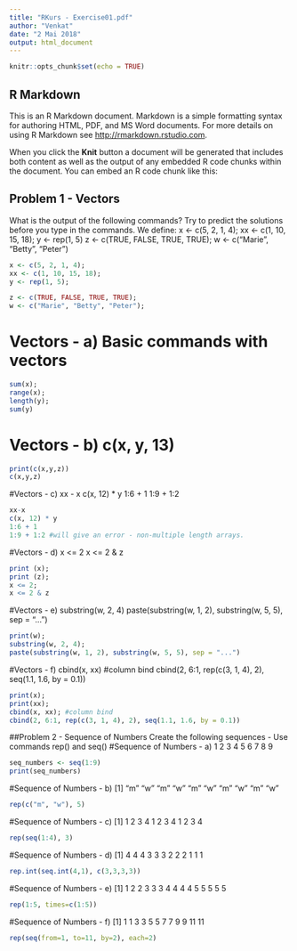 ---
title: "RKurs - Exercise01.pdf"
author: "Venkat"
date: "2 Mai 2018"
output: html_document
---

```{r setup, include=FALSE}
knitr::opts_chunk$set(echo = TRUE)
```

## R Markdown

This is an R Markdown document. Markdown is a simple formatting syntax for authoring HTML, PDF, and MS Word documents. For more details on using R Markdown see <http://rmarkdown.rstudio.com>.

When you click the **Knit** button a document will be generated that includes both content as well as the output of any embedded R code chunks within the document. You can embed an R code chunk like this:

## Problem 1 -  Vectors
What is the output of the following commands? Try to predict the solutions before you type
in the commands. We define:
x <- c(5, 2, 1, 4); xx <- c(1, 10, 15, 18); y <- rep(1, 5)
z <- c(TRUE, FALSE, TRUE, TRUE); w <- c("Marie", "Betty", "Peter")
```{r creation of vectors, echo=TRUE}
x <- c(5, 2, 1, 4); 
xx <- c(1, 10, 15, 18); 
y <- rep(1, 5);

z <- c(TRUE, FALSE, TRUE, TRUE);
w <- c("Marie", "Betty", "Peter");

```
# Vectors - a) Basic commands with vectors
```{r basic vector operations}
sum(x);
range(x);
length(y);
sum(y)

```

# Vectors - b) c(x, y, 13)
```{r print the character vectors}
print(c(x,y,z))
c(x,y,z)
```

#Vectors - c) xx - x
c(x, 12) * y
1:6 + 1
1:9 + 1:2
```{r}
xx-x
c(x, 12) * y
1:6 + 1
1:9 + 1:2 #will give an error - non-multiple length arrays. 
```

#Vectors - 
d) x <= 2
x <= 2 & z
```{r comparison of vectors}
print (x);
print (z);
x <= 2;
x <= 2 & z
```

#Vectors - e)
substring(w, 2, 4)
paste(substring(w, 1, 2), substring(w, 5, 5), sep = "...")
```{r vector substring operations}
print(w);
substring(w, 2, 4);
paste(substring(w, 1, 2), substring(w, 5, 5), sep = "...")
```

#Vectors - f)
cbind(x, xx) #column bind 
cbind(2, 6:1, rep(c(3, 1, 4), 2), seq(1.1, 1.6, by = 0.1))
```{r Combine R objects by Rows and columns}
print(x);
print(xx);
cbind(x, xx); #column bind 
cbind(2, 6:1, rep(c(3, 1, 4), 2), seq(1.1, 1.6, by = 0.1))
```

##Problem 2 - Sequence of Numbers
Create the following sequences - Use commands rep() and seq()
#Sequence of Numbers - a) 1 2 3 4 5 6 7 8 9
```{r Numbers from 1 to 9}
seq_numbers <- seq(1:9)
print(seq_numbers)
```
#Sequence of Numbers - b) [1] "m" "w" "m" "w" "m" "w" "m" "w" "m" "w"
```{r repeat "m" "w" 5 times}
rep(c("m", "w"), 5)
```

#Sequence of Numbers - c) [1] 1 2 3 4 1 2 3 4 1 2 3 4
```{r repeat a sequence of 1 2 3 4, 3 times}
rep(seq(1:4), 3)
```

#Sequence of Numbers - d) [1] 4 4 4 3 3 3 2 2 2 1 1 1
```{r repeat a each number 3 times, in descending order}
rep.int(seq.int(4,1), c(3,3,3,3))

```

#Sequence of Numbers - e) [1] 1 2 2 3 3 3 4 4 4 4 5 5 5 5 5
```{r repeat each number in the sequence that many times}
rep(1:5, times=c(1:5))
```

#Sequence of Numbers - f) [1] 1 1 3 3 5 5 7 7 9 9 11 11
```{r repeat odd numbers twice}
rep(seq(from=1, to=11, by=2), each=2)
```
